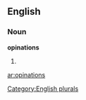 ==English==

===Noun===
'''opinations'''

# {{plural of|[[opination]]}}

[[Category:English plurals]]

[[ar:opinations]]